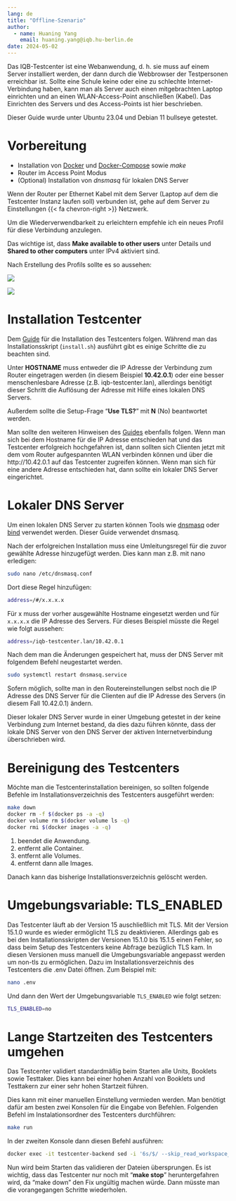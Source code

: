 ```yaml
---
lang: de
title: "Offline-Szenario"
author:
  - name: Huaning Yang
    email: huaning.yang@iqb.hu-berlin.de
date: 2024-05-02
---
```


Das IQB-Testcenter ist eine Webanwendung, d. h. sie muss auf einem Server installiert werden, der dann durch die Webbrowser der Testpersonen erreichbar ist. Sollte eine Schule keine oder eine zu schlechte Internet-Verbindung haben, kann man als Server auch einen mitgebrachten Laptop einrichten und an einen WLAN-Access-Point anschließen (Kabel). Das Einrichten des Servers und des Access-Points ist hier beschrieben.

Dieser Guide wurde unter Ubuntu 23.04 und Debian 11 bullseye getestet.

# Vorbereitung

- Installation von [Docker](https://docs.docker.com/engine/install/ubuntu/#installation-methods) und [Docker-Compose](https://docs.docker.com/compose/install/standalone/#on-linux) sowie _make_
- Router im Access Point Modus
- (Optional) Installation von _dnsmasq_ für lokalen DNS Server

Wenn der Router per Ethernet Kabel mit dem Server (Laptop auf dem die Testcenter Instanz laufen soll) verbunden ist, gehe auf dem Server zu Einstellungen {{< fa chevron-right >}} Netzwerk.

Um die Wiederverwendbarkeit zu erleichtern empfehle ich ein neues Profil für diese Verbindung anzulegen.

Das wichtige ist, dass **Make available to other users** unter Details und **Shared to other computers** unter IPv4 aktiviert sind.

Nach Erstellung des Profils sollte es so aussehen:

![](offline1.png)

![](offline2.png)

# Installation Testcenter

Dem [Guide](https://pages.cms.hu-berlin.de/iqb/testcenter/pages/installation-prod.html) für die Installation des Testcenters folgen.
Während man das Installationsskript (`install.sh`) ausführt gibt es einige Schritte die zu beachten sind.

Unter **HOSTNAME** muss entweder die IP Adresse der Verbindung zum Router eingetragen werden (in diesem Beispiel **10.42.0.1**) oder eine besser menschenlesbare Adresse (z.B. iqb-testcenter.lan), allerdings benötigt dieser Schritt die Auflösung der Adresse mit Hilfe eines lokalen DNS Servers.

Außerdem sollte die Setup-Frage "**Use TLS?**" mit **N** (No) beantwortet werden. 

Man sollte den weiteren Hinweisen des [Guides](https://pages.cms.hu-berlin.de/iqb/testcenter/pages/installation-prod.html) ebenfalls folgen. Wenn man sich bei dem Hostname für die IP Adresse entschieden hat und das Testcenter erfolgreich hochgefahren ist, dann sollten sich Clienten jetzt mit dem vom Router aufgespannten WLAN verbinden können und über die http://10.42.0.1 auf das Testcenter zugreifen können. Wenn man sich für eine andere Adresse entschieden hat, dann sollte ein lokaler DNS Server eingerichtet.

# Lokaler DNS Server

Um einen lokalen DNS Server zu starten können Tools wie [dnsmasq](https://wiki.ubuntuusers.de/Dnsmasq/) oder [bind](https://wiki.ubuntuusers.de/DNS-Server_Bind/) verwendet werden.
Dieser Guide verwendet dnsmasq.

Nach der erfolgreichen Installation muss eine Umleitungsregel für die zuvor gewählte Adresse hinzugefügt werden. Dies kann man z.B. mit nano erledigen:

```bash
sudo nano /etc/dnsmasq.conf
```

Dort diese Regel hinzufügen:

```bash
address=/#/x.x.x.x
```

Für x muss der vorher ausgewählte Hostname eingesetzt werden und für `x.x.x.x` die IP Adresse des Servers. Für dieses Beispiel müsste die Regel wie folgt aussehen:

```bash
address=/iqb-testcenter.lan/10.42.0.1
```

Nach dem man die Änderungen gespeichert hat, muss der DNS Server mit folgendem Befehl neugestartet werden.

```bash
sudo systemctl restart dnsmasq.service
```

Sofern möglich, sollte man in den Routereinstellungen selbst noch die IP Adresse des DNS Server für die Clienten auf die IP Adresse des Servers (in diesem Fall 10.42.0.1) ändern.

Dieser lokaler DNS Server wurde in einer Umgebung getestet in der keine Verbindung zum Internet bestand, da dies dazu führen könnte, dass der lokale DNS Server von den DNS Server der aktiven Internetverbindung überschrieben wird.

# Bereinigung des Testcenters

Möchte man die Testcenterinstallation bereinigen, so sollten folgende Befehle im Installationsverzeichnis des Testcenters ausgeführt werden:

```bash {code-line-numbers="true"}
make down 
docker rm -f $(docker ps -a -q)
docker volume rm $(docker volume ls -q)
docker rmi $(docker images -a -q)
```

1. beendet die Anwendung.
2. entfernt alle Container.
3. entfernt alle Volumes.
4. entfernt dann alle Images.

Danach kann das bisherige Installationsverzeichnis gelöscht werden.

# Umgebungsvariable: TLS_ENABLED

Das Testcenter läuft ab der Version 15 auschließlich mit TLS. Mit der Version 15.1.0 wurde es wieder ermöglicht TLS zu deaktivieren. Allerdings gab es bei den Installationsskripten der Versionen 15.1.0 bis 15.1.5 einen Fehler, so dass beim Setup des Testcenters keine Abfrage bezüglich TLS kam. In diesen Versionen muss manuell die Umgebungsvariable angepasst werden um non-tls zu ermöglichen.
Dazu im Installationsverzeichnis des Testcenters die .env Datei öffnen. Zum Beispiel mit:

```bash
nano .env
```

Und dann den Wert der Umgebungsvariable `TLS_ENABLED` wie folgt setzen:

```bash
TLS_ENABLED=no
```

# Lange Startzeiten des Testcenters umgehen

Das Testcenter validiert standardmäßig beim Starten alle Units, Booklets sowie Testtaker. Dies kann bei einer hohen Anzahl von Booklets und Testtakern zur einer sehr hohen Startzeit führen.

Dies kann mit einer manuellen Einstellung vermieden werden.
Man benötigt dafür am besten zwei Konsolen für die Eingabe von Befehlen.
Folgenden Befehl im Instalationsordner des Testcenters durchführen:

```bash
make run
```

In der zweiten Konsole dann diesen Befehl ausführen:

```bash
docker exec -it testcenter-backend sed -i '6s/$/ --skip_read_workspace_files/' /entrypoint.sh
```

Nun wird beim Starten das validieren der Dateien übersprungen.
Es ist wichtig, dass das Testcenter nur noch mit "**make stop**" heruntergefahren wird, da "make down" den Fix ungültig machen würde. Dann müsste man die vorangegangen Schritte wiederholen.